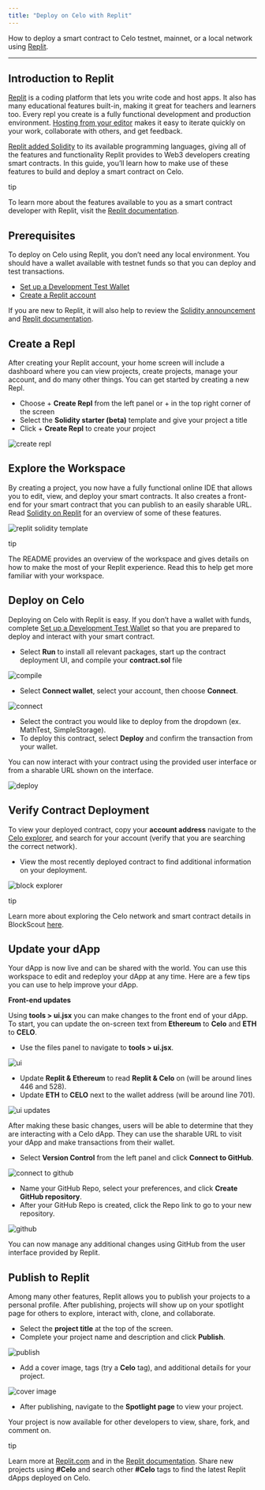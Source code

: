 ```yaml
---
title: "Deploy on Celo with Replit"
---
```


How to deploy a smart contract to Celo testnet, mainnet, or a local network using [Replit](https://replit.com/).

---

## Introduction to Replit[](#introduction-to-replit "Direct link to heading")

[Replit](https://replit.com/) is a coding platform that lets you write code and host apps. It also has many educational features built-in, making it great for teachers and learners too. Every repl you create is a fully functional development and production environment. [Hosting from your editor](https://amasad.me/hosting) makes it easy to iterate quickly on your work, collaborate with others, and get feedback.

[Replit added Solidity](https://blog.replit.com/solidity) to its available programming languages, giving all of the features and functionality Replit provides to Web3 developers creating smart contracts. In this guide, you’ll learn how to make use of these features to build and deploy a smart contract on Celo.

tip

To learn more about the features available to you as a smart contract developer with Replit, visit the [Replit documentation](https://docs.replit.com/).

## Prerequisites[](#prerequisites "Direct link to heading")

To deploy on Celo using Replit, you don’t need any local environment. You should have a wallet available with testnet funds so that you can deploy and test transactions.

* [Set up a Development Test Wallet](/developer/setup/wallet)
* [Create a Replit account](https://replit.com/~)

If you are new to Replit, it will also help to review the [Solidity announcement](https://blog.replit.com/solidity) and [Replit documentation](https://docs.replit.com/).

## Create a Repl[](#create-a-repl "Direct link to heading")

After creating your Replit account, your home screen will include a dashboard where you can view projects, create projects, manage your account, and do many other things. You can get started by creating a new Repl.

* Choose + **Create Repl** from the left panel or + in the top right corner of the screen
* Select the **Solidity starter (beta)** template and give your project a title
* Click + **Create Repl** to create your project

![create repl](/images/image1-191a61954a3a1fb6d25a7b81197874a2.png)

## Explore the Workspace[](#explore-the-workspace "Direct link to heading")

By creating a project, you now have a fully functional online IDE that allows you to edit, view, and deploy your smart contracts. It also creates a front-end for your smart contract that you can publish to an easily sharable URL. Read [Solidity on Replit](https://blog.replit.com/solidity) for an overview of some of these features.

![replit solidity template](/images/image2-2c2def24218efa7327430f86668e8f30.png)

tip

The README provides an overview of the workspace and gives details on how to make the most of your Replit experience. Read this to help get more familiar with your workspace.

## Deploy on Celo[](#deploy-on-celo "Direct link to heading")

Deploying on Celo with Replit is easy. If you don’t have a wallet with funds, complete [Set up a Development Test Wallet](/developer/setup/wallet) so that you are prepared to deploy and interact with your smart contract.

* Select **Run** to install all relevant packages, start up the contract deployment UI, and compile your **contract.sol** file

![compile](/images/image3-8cd221a39fe1ae7ac5268724d9cb69d8.png)

* Select **Connect wallet**, select your account, then choose **Connect**.

![connect](/images/image4-45ce3f0dce8e77750470e2601109e61c.png)

* Select the contract you would like to deploy from the dropdown (ex. MathTest, SimpleStorage).
* To deploy this contract, select **Deploy** and confirm the transaction from your wallet.

You can now interact with your contract using the provided user interface or from a sharable URL shown on the interface.

![deploy](/images/image5-62158507101d86e7fdcc80af04d183d2.png)

## Verify Contract Deployment[](#verify-contract-deployment "Direct link to heading")

To view your deployed contract, copy your **account address** navigate to the [Celo explorer](https://explorer.celo.org/), and search for your account (verify that you are searching the correct network).

* View the most recently deployed contract to find additional information on your deployment.

![block explorer](/images/image6-215499ae0272f5f6a85369843ff11763.png)

tip

Learn more about exploring the Celo network and smart contract details in BlockScout [here](https://docs.blockscout.com/).

## Update your dApp[](#update-your-dapp "Direct link to heading")

Your dApp is now live and can be shared with the world. You can use this workspace to edit and redeploy your dApp at any time. Here are a few tips you can use to help improve your dApp.

**Front-end updates**

Using **tools > ui.jsx** you can make changes to the front end of your dApp. To start, you can update the on-screen text from **Ethereum** to **Celo** and **ETH** to **CELO**.

* Use the files panel to navigate to **tools > ui.jsx**.

![ui](/images/image7-8d5bee436565bda53e5371d47193cc01.png)

* Update **Replit & Ethereum** to read **Replit & Celo** on (will be around lines 446 and 528).
* Update **ETH** to **CELO** next to the wallet address (will be around line 701).

![ui updates](/images/image8-9c1b32a85bd49b6415cbd22facbfadb6.png)

After making these basic changes, users will be able to determine that they are interacting with a Celo dApp. They can use the sharable URL to visit your dApp and make transactions from their wallet.

* Select **Version Control** from the left panel and click **Connect to GitHub**.

![connect to github](/images/image9-f2071f99181a0101a6448f63d77d87af.png)

* Name your GitHub Repo, select your preferences, and click **Create GitHub repository**.
* After your GitHub Repo is created, click the Repo link to go to your new repository.

![github](/images/image10-7aeeccd1b03c73d4129883b113e770a4.png)

You can now manage any additional changes using GitHub from the user interface provided by Replit.

## Publish to Replit[](#publish-to-replit "Direct link to heading")

Among many other features, Replit allows you to publish your projects to a personal profile. After publishing, projects will show up on your spotlight page for others to explore, interact with, clone, and collaborate.

* Select the **project title** at the top of the screen.
* Complete your project name and description and click **Publish**.

![publish](/images/image11-94e8e77803409de1ecdb33fa21c8da7c.png)

* Add a cover image, tags (try a **Celo** tag), and additional details for your project.

![cover image](/images/image12-2d119ab77c3b416ef9161e1fe7dad851.png)

* After publishing, navigate to the **Spotlight page** to view your project.

Your project is now available for other developers to view, share, fork, and comment on.

tip

Learn more at [Replit.com](https://replit.com/) and in the [Replit documentation](https://docs.replit.com/). Share new projects using **#Celo** and search other **#Celo** tags to find the latest Replit dApps deployed on Celo.